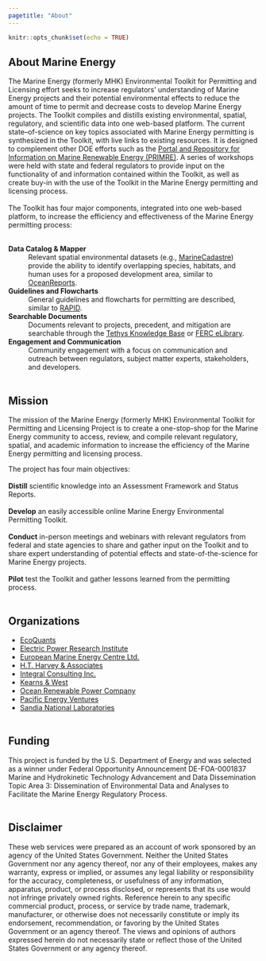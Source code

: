 ---
pagetitle: "About"
---

```{r setup, include=FALSE}
knitr::opts_chunk$set(echo = TRUE)
```

<div class="about-body">

<div class="container">

<div class="row about-txt">

## About Marine Energy

The Marine Energy (formerly MHK) Environmental Toolkit for Permitting and Licensing effort seeks to increase regulators’ understanding of Marine Energy projects and their potential environmental effects to reduce the amount of time to permit and decrease costs to develop Marine Energy projects. The Toolkit compiles and distills existing environmental, spatial, regulatory, and scientific data into one web-based platform. The current state–of-science on key topics associated with Marine Energy permitting is synthesized in the Toolkit, with live links to existing resources. It is designed to complement other DOE efforts such as the <a href = "https://openei.org/wiki/PRIMRE" target="_blank">Portal and Repository for Information on Marine Renewable Energy (PRIMRE)</a>. A series of workshops were held with state and federal regulators to provide input on the functionality of and information contained within the Toolkit, as well as create buy-in with the use of the Toolkit in the Marine Energy permitting and licensing process.
<br>
<br>
The Toolkit has four major components, integrated into one web-based platform, to increase the efficiency and effectiveness of the Marine Energy permitting process:
<br>
<br>

**Data Catalog & Mapper**
: Relevant spatial environmental datasets (e.g., <a href = "https://marinecadastre.gov/" target="_blank">MarineCadastre</a>) provide the ability to identify overlapping species, habitats, and human uses for a proposed development area, similar to <a href = "https://www.marinecadastre.gov/oceanreports/@-10737743.881037742,4753280.983019757/4" target="_blank">OceanReports</a>.

**Guidelines and Flowcharts**
: General guidelines and flowcharts for permitting are described, similar to <a href="https://openei.org/wiki/RAPID" target="_blank">RAPID</a>.

**Searchable Documents**
: Documents relevant to projects, precedent, and mitigation are searchable through the <a href="https://tethys.pnnl.gov/knowledge-base" target="_blank">Tethys Knowledge Base</a> or <a href="https://elibrary.ferc.gov/eLibrary/search" target="_blank">FERC eLibrary</a>.

**Engagement and Communication**
: Community engagement with a focus on communication and outreach between regulators, subject matter experts, stakeholders, and developers.
<br>
<br>

## Mission

The mission of the Marine Energy (formerly MHK) Environmental Toolkit for Permitting and Licensing Project is to create a one-stop-shop for the Marine Energy community to access, review, and compile relevant regulatory, spatial, and academic information to increase the efficiency of the Marine Energy permitting and licensing process.

The project has four main objectives:
<br>
<br>
**Distill** scientific knowledge into an Assessment Framework and Status Reports. 
<br>
<br>
**Develop** an easily accessible online Marine Energy Environmental Permitting Toolkit. 
<br>
<br>
**Conduct** in-person meetings and webinars with relevant regulators from federal and state agencies to share and gather input on the Toolkit and to share expert understanding of potential effects and state-of-the-science for Marine Energy projects.
<br>
<br>
**Pilot** test the Toolkit and gather lessons learned from the permitting process.
<br>
<br>

## Organizations

- <a href = "https://ecoquants.com" target="_blank">EcoQuants</a>
- <a href = "https://www.epri.com" target="_blank">Electric Power Research Institute</a>
- <a href = "http://www.emec.org.uk" target="_blank">European Marine Energy Centre Ltd.</a>
- <a href = "https://www.harveyecology.com" target="_blank">H.T. Harvey & Associates</a>
- <a href = "https://www.integral-corp.com" target="_blank">Integral Consulting Inc.</a>
- <a href = "https://kearnswest.com" target="_blank">Kearns & West</a>
- <a href = "https://www.orpc.co/" target="_blank">Ocean Renewable Power Company</a>
- <a href = "https://tethys.pnnl.gov/organization/pacific-energy-ventures-llc" target="_blank">Pacific Energy Ventures</a>
- <a href = "https://www.sandia.go" target="_blank">Sandia National Laboratories</a>
<br>
<br>

## Funding

This project is funded by the U.S. Department of Energy and was selected as a winner under Federal Opportunity Announcement DE-FOA-0001837 Marine and Hydrokinetic Technology Advancement and Data Dissemination Topic Area 3: Dissemination of Environmental Data and Analyses to Facilitate the Marine Energy Regulatory Process. 
<br>
<br>

## Disclaimer

These web services were prepared as an account of work sponsored by an agency of the United States Government. Neither the United States Government nor any agency thereof, nor any of their employees, makes any warranty, express or implied, or assumes any legal liability or responsibility for the accuracy, completeness, or usefulness of any information, apparatus, product, or process disclosed, or represents that its use would not infringe privately owned rights. Reference herein to any specific commercial product, process, or service by trade name, trademark, manufacturer, or otherwise does not necessarily constitute or imply its endorsement, recommendation, or favoring by the United States Government or an agency thereof. The views and opinions of authors expressed herein do not necessarily state or reflect those of the United States Government or any agency thereof.

</div>
</div>
</div>
